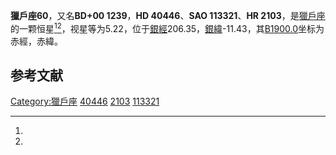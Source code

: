 {{Starbox begin
| name = 獵戶座60
}}
{{Starbox observe
| epoch = [[J2000.0|J2000.0]]
| constell = [[獵戶座|獵戶座]]<ref name=SIMBAD>{{cite web
 | url=http://simbad.u-strasbg.fr/simbad/sim-id?Ident=HR+2103
 | title=Pulsating variable Star
 | publisher=Centre de Données astronomiques de Strasbourg
 | work=SIMBAD
 | accessdate=2012-07-13
 | archive-date=2019-06-13
 | archive-url=https://web.archive.org/web/20190613095817/http://simbad.u-strasbg.fr/simbad/sim-id?Ident=HR+2103
 | dead-url=no
 }}</ref><ref name=DATA>{{cite web
 | url=http://vizier.u-strasbg.fr/viz-bin/VizieR-5?-out.add=.&-source=5050&-corr=PK=HR&-out.max=9999&HR=2103
 | title=VizieR Detailed Page
 | accessdate=2012-07-13
 | archive-date=2019-06-05
 | archive-url=https://web.archive.org/web/20190605164234/http://vizier.u-strasbg.fr/viz-bin/VizieR-5?-out.add=.&-source=5050&-corr=PK=HR&-out.max=9999&HR=2103
 | dead-url=no
 }}</ref>
| 星官 = 
| ra = {{RA|5|58|49.6}}<ref name=SIMBAD /><ref name=DATA />
| dec = {{DEC|+0|33|11}}<ref name=SIMBAD /><ref name=DATA />
| appmag_v = 5.22<ref name=SIMBAD /><ref name=DATA />
}}
{{Starbox character
| class = A1V s<ref name=SIMBAD /><ref name=DATA />
| b-v = 0.01<ref name=SIMBAD /><ref name=DATA />
| u-b = 0.01<ref name=SIMBAD /><ref name=DATA />
| r-i = <ref name=SIMBAD /><ref name=DATA />
| variable = 
}}
{{Starbox astrometry
| radial_v = 0.01
| prop_mo_ra = 35
| parallax = 0.004
| p_error = 
}}
{{Starbox catalog
| names =BD+00 1239，[[SAO星表|SAO]] 113321，[[HD星表|HD]] 40446，[[HR星表|HR]] 2103}}
{{Starbox reference |Simbad=HR+2103}}
{{Starbox end}}

'''獵戶座60'''，又名'''BD+00 1239'''，'''HD 40446'''、'''SAO 113321'''、'''HR 2103'''，是[[獵戶座|獵戶座]]的一颗恒星<ref name=SIMBAD /><ref name=DATA />，视星等为5.22，位于[[銀道座標系|銀經]]206.35，[[銀道座標系|銀緯]]-11.43，其[[B1900.0|B1900.0]]坐标为赤經{{RA|5|53|41}}，赤緯{{DEC|+0|-11.43|38}}。

== 参考文献 ==
{{reflist}}

{{star-stub}}

{{獵戶座恒星}}
[[Category:獵戶座|Category:獵戶座]]
[[Category:HD和HDE天體|40446]]
[[Category:HR天體|2103]]
[[Category:SAO天體|113321]]